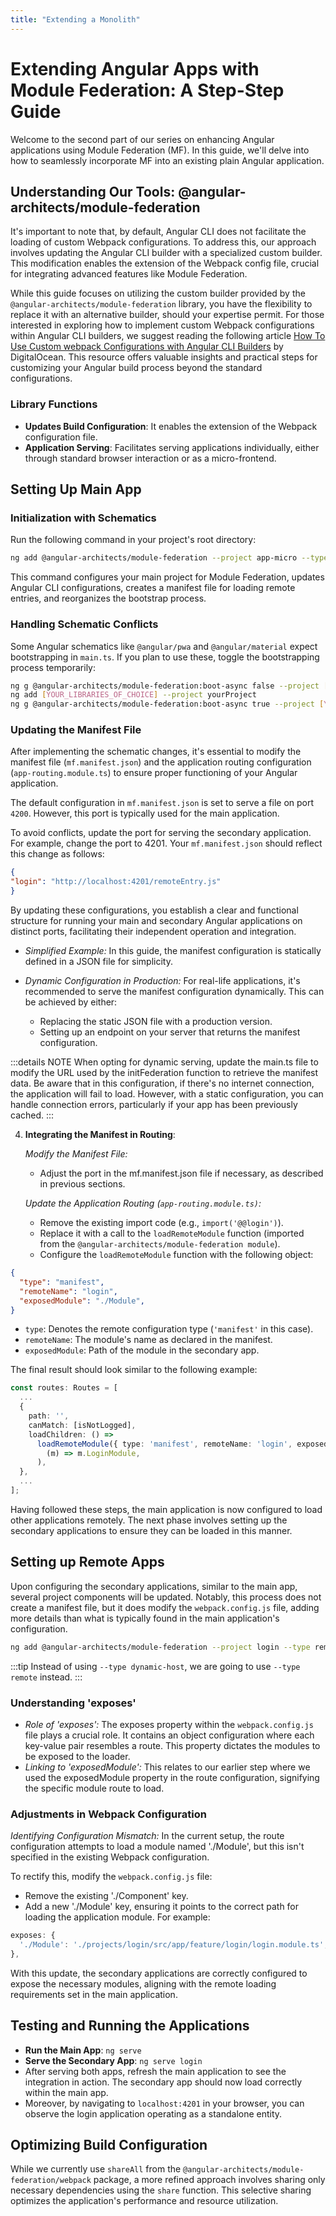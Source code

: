 ```yaml
---
title: "Extending a Monolith"
---
```


# Extending Angular Apps with Module Federation: A Step-Step Guide

Welcome to the second part of our series on enhancing Angular applications using Module Federation (MF). In this guide, we'll delve into how to seamlessly incorporate MF into an existing plain Angular application.

## Understanding Our Tools: @angular-architects/module-federation

It's important to note that, by default, Angular CLI does not facilitate the loading of custom Webpack configurations. To address this, our approach involves updating the Angular CLI builder with a specialized custom builder. This modification enables the extension of the Webpack config file, crucial for integrating advanced features like Module Federation.

While this guide focuses on utilizing the custom builder provided by the `@angular-architects/module-federation` library, you have the flexibility to replace it with an alternative builder, should your expertise permit. For those interested in exploring how to implement custom Webpack configurations within Angular CLI builders, we suggest reading the following article [How To Use Custom webpack Configurations with Angular CLI Builders](https://www.digitalocean.com/community/tutorials/angular-custom-webpack-config) by DigitalOcean. This resource offers valuable insights and practical steps for customizing your Angular build process beyond the standard configurations.

### Library Functions

- **Updates Build Configuration**: It enables the extension of the Webpack configuration file.
- **Application Serving**: Facilitates serving applications individually, either through standard browser interaction or as a micro-frontend.

## Setting Up Main App

### Initialization with Schematics

Run the following command in your project's root directory:

```bash
ng add @angular-architects/module-federation --project app-micro --type dynamic-host --port 4200

```

This command configures your main project for Module Federation, updates Angular CLI configurations, creates a manifest file for loading remote entries, and reorganizes the bootstrap process.

### Handling Schematic Conflicts

Some Angular schematics like `@angular/pwa` and `@angular/material` expect bootstrapping in `main.ts`. If you plan to use these, toggle the bootstrapping process temporarily:

```bash
ng g @angular-architects/module-federation:boot-async false --project [YOUR_MAIN_PROJECT]
ng add [YOUR_LIBRARIES_OF_CHOICE] --project yourProject
ng g @angular-architects/module-federation:boot-async true --project [YOUR_MAIN_PROJECT]
```

### Updating the Manifest File

After implementing the schematic changes, it's essential to modify the manifest file (`mf.manifest.json`) and the application routing configuration (`app-routing.module.ts`) to ensure proper functioning of your Angular application.

The default configuration in `mf.manifest.json` is set to serve a file on port `4200`. However, this port is typically used for the main application.

To avoid conflicts, update the port for serving the secondary application. For example, change the port to 4201. Your `mf.manifest.json` should reflect this change as follows:

```json
{
"login": "http://localhost:4201/remoteEntry.js"
}
```

By updating these configurations, you establish a clear and functional structure for running your main and secondary Angular applications on distinct ports, facilitating their independent operation and integration.

- *Simplified Example:* In this guide, the manifest configuration is statically defined in a JSON file for simplicity.

- *Dynamic Configuration in Production:* For real-life applications, it's recommended to serve the manifest configuration dynamically. This can be achieved by either:

   - Replacing the static JSON file with a production version.
   - Setting up an endpoint on your server that returns the manifest configuration.

:::details NOTE
     When opting for dynamic serving, update the main.ts file to modify the URL used by the initFederation function to retrieve the manifest data. Be aware that in this configuration, if there's no internet connection, the application will fail to load. However, with a static configuration, you can handle connection errors, particularly if your app has been previously cached.
:::

4. **Integrating the Manifest in Routing**:

   *Modify the Manifest File:*

   - Adjust the port in the mf.manifest.json file if necessary, as described in previous sections.

   *Update the Application Routing (`app-routing.module.ts)`:*

   - Remove the existing import code (e.g., `import('@@login')`).
   - Replace it with a call to the `loadRemoteModule` function (imported from the `@angular-architects/module-federation module`).
   - Configure the `loadRemoteModule` function with the following object:

```json
{
  "type": "manifest",
  "remoteName": "login",
  "exposedModule": "./Module",
}
```

   - `type`: Denotes the remote configuration type (`'manifest'` in this case).
   - `remoteName`: The module's name as declared in the manifest.
   - `exposedModule`: Path of the module in the secondary app.

   The final result should look similar to the following example:

```typescript
const routes: Routes = [
  ...
  {
    path: '',
    canMatch: [isNotLogged],
    loadChildren: () =>
      loadRemoteModule({ type: 'manifest', remoteName: 'login', exposedModule: './Module' }).then(
        (m) => m.LoginModule,
      ),
  },
  ...
];
```

Having followed these steps, the main application is now configured to load other applications remotely. The next phase involves setting up the secondary applications to ensure they can be loaded in this manner.

## Setting up Remote Apps

Upon configuring the secondary applications, similar to the main app, several project components will be updated. Notably, this process does not create a manifest file, but it does modify the `webpack.config.js` file, adding more details than what is typically found in the main application's configuration.

```bash
ng add @angular-architects/module-federation --project login --type remote --port 4201
```

:::tip
 Instead of using `--type dynamic-host`, we are going to use `--type remote` instead.
:::

### Understanding 'exposes'

- *Role of 'exposes':* The exposes property within the `webpack.config.js` file plays a crucial role. It contains an object configuration where each key-value pair resembles a route. This property dictates the modules to be exposed to the loader.
- *Linking to 'exposedModule':* This relates to our earlier step where we used the exposedModule property in the route configuration, signifying the specific module route to load.

### Adjustments in Webpack Configuration

*Identifying Configuration Mismatch:* In the current setup, the route configuration attempts to load a module named './Module', but this isn't specified in the existing Webpack configuration.

To rectify this, modify the `webpack.config.js` file:

- Remove the existing './Component' key.
- Add a new './Module' key, ensuring it points to the correct path for loading the application module. For example:

```javascript
exposes: {
  './Module': './projects/login/src/app/feature/login/login.module.ts',
},
```

With this update, the secondary applications are correctly configured to expose the necessary modules, aligning with the remote loading requirements set in the main application.

## Testing and Running the Applications

- **Run the Main App**: `ng serve`
- **Serve the Secondary App**: `ng serve login`
- After serving both apps, refresh the main application to see the integration in action. The secondary app should now load correctly within the main app.
- Moreover, by navigating to `localhost:4201` in your browser, you can observe the login application operating as a standalone entity.

## Optimizing Build Configuration

While we currently use `shareAll` from the `@angular-architects/module-federation/webpack` package, a more refined approach involves sharing only necessary dependencies using the `share` function. This selective sharing optimizes the application's performance and resource utilization.
